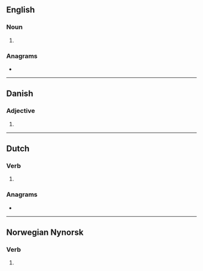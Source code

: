 ==English==

===Noun===
{{en-noun|~}}

# {{archaic spelling of|en|gold}}

===Anagrams===
* {{anagrams|en|a=deglo|Le God|Lodge|e-gold|glode|lodge|ogled}}

----

==Danish==

===Adjective===
{{head|da|adjective form}}

# {{inflection of|da|gold||def|s|;|p}}

----

==Dutch==

===Verb===
{{head|nl|verb form}}

# {{nl-verb form of|n=sg|t=past|m=subj|gelden}}

===Anagrams===
* {{l|nl|gloed}}

----

==Norwegian Nynorsk==

===Verb===
{{head|nn|verb form}}

# {{inflection of|nn|gjelda||past|part}}